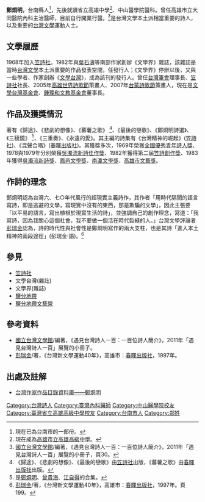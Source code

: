 '''鄭烱明'''{{BD|1948年|||}}，台南縣人<ref>現在已為台南市的一部份。</ref>，先後就讀省立高雄中學<ref>現在成為[[高雄市立高雄高級中學|高雄市立高雄高級中學]]。</ref>、中山醫學院醫科。曾任高雄市立大同醫院內科主治醫師，目前自行開業行醫。<ref>[[國立台灣文學館|國立台灣文學館]]/編著，《遇見台灣詩人一百：一百位詩人簡介》，2011年「遇見台灣詩人一百」展覽的小冊子，頁30。</ref>是台灣文學本土派相當重要的詩人，以及重要的[[台灣文學|台灣文學]]運動人士。

==文學履歷==
1968年加入[[笠詩社|笠詩社]]。1982年與[[葉石濤|葉石濤]]等南部作家創辦《文學界》雜誌，該雜誌是當時[[台灣文學|台灣文學]]本土派重要的作品發表空間，任發行人；《文學界》停辦以後，又與一些學者、作家創辦《[[文學台灣|文學台灣]]》，成為該刊的發行人。曾任[[台灣筆會|台灣筆會]]理事長、[[笠詩社|笠詩社]]社長、2005年[[高雄世界詩歌節|高雄世界詩歌節]]策畫人、2007年[[台蒙詩歌節|台蒙詩歌節]]策畫人，現在是[[文學台灣基金會|文學台灣基金會]]、[[鍾理和文教基金會|鍾理和文教基金會]]董事長。

==作品及獲獎情況==
著有《歸途》、《悲劇的想像》、《蕃薯之歌》 <ref> 《歸途》、《悲劇的想像》、《最後的戀歌》由[[笠詩社|笠詩社]]出版，《蕃薯之歌》由[[春暉出版社|春暉出版社]]出版。</ref>、《最後的戀歌》、《鄭炯明詩選》、《三稜鏡》 <ref>是[[鄭烱明|鄭烱明]]、[[曾貴海|曾貴海]]、[[江自得|江自得]]的合集。</ref>、《三重奏》、《永遠的愛》。其主編的詩集有《台灣精神的崛起》([[笠詩社|笠詩社]])、《混聲合唱》([[春暉出版社|春暉出版社]])。其獲獎多次，1969年榮獲[[全國優秀青年詩人獎|全國優秀青年詩人獎]]、1978與1979年分別榮獲[[吳濁流新詩佳作獎|吳濁流新詩佳作獎]]、1982年獲得第二屆[[笠詩創作獎|笠詩創作獎]]、1983年獲得[[吳濁流新詩獎|吳濁流新詩獎]]、[[鳳邑文學獎|鳳邑文學獎]]、[[南瀛文學獎|南瀛文學獎]]、[[高雄市文藝獎|高雄市文藝獎]]。

==作詩的理念==
鄭烱明認為台灣六、七○年代風行的超現實主義詩作，其作者「用時代隔閡的語言寫詩，即是逃避的文學，寫現實中沒有的東西，那是欺騙的文學」，因此主張要「以平易的語言，寫出植根於現實生活的詩」，並強調自己的創作理念，寫道：「我寫詩，因為我關心這個社會，我不要做一個活在時代裂縫的人。」台灣文學評論者[[彭瑞金|彭瑞金]]認為，詩的時代性與社會性是鄭烱明寫作的兩大支柱，也是其詩「進入本土精神的兩段途徑」(彭瑞金‧語)。<ref>[[彭瑞金|彭瑞金]]/著，《台灣新文學運動40年》，高雄市：[[春暉出版社|春暉出版社]]，1997年。頁199。</ref>

== 參見 ==
*[[笠詩社|笠詩社]]
*文學台灣(雜誌)
*文學界(雜誌)
*[[鹽分地帶|鹽分地帶]]
*[[鹽分地帶文藝營|鹽分地帶文藝營]]

==參考資料==
*[[國立台灣文學館|國立台灣文學館]]/編著，《遇見台灣詩人一百：一百位詩人簡介》，2011年「遇見台灣詩人一百」展覽的小冊子。
*[[彭瑞金|彭瑞金]]/著，《台灣新文學運動40年》，高雄市：[[春暉出版社|春暉出版社]]，1997年。

==出處及註解==
<references />
* [https://db.nmtl.gov.tw/Site4/s6/writerinfo?id=2332 台灣作家作品目錄資料庫——鄭烱明]

{{DEFAULTSORT:鄭}}
[[Category:台灣詩人|Category:台灣詩人]]
[[Category:臺灣內科醫師|Category:臺灣內科醫師]]
[[Category:中山醫學院校友|Category:中山醫學院校友]]
[[Category:臺灣省立高雄高級中學校友|Category:臺灣省立高雄高級中學校友]]
[[Category:台南市人|Category:台南市人]]
[[Category:郑姓|Category:郑姓]]